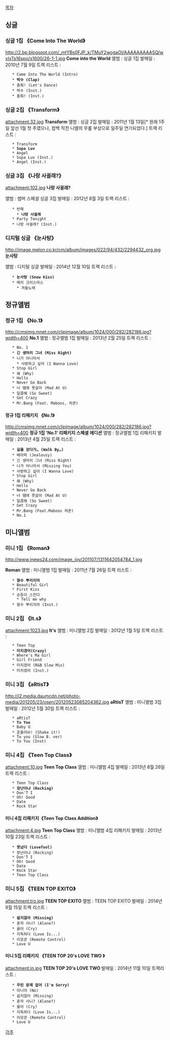 [[목차]]

== 싱글 ==
=== 싱글 1집 《Come Into The World》 ===
http://2.bp.blogspot.com/_mtYBs0FJP_k/TMuY2wogaOI/AAAAAAAAASQ/wvIxTs16spo/s1600/26-1-1.jpg
'''Come into the World'''
앨범 : 싱글 1집
발매일 : 2010년 7월 9일
트랙 리스트 :     
    * Come Into The World (Intro)
    * '''박수 (Clap)'''
    * 춤춰! (Let's Dance)
    * 박수 (Inst.)
    * 춤춰! (Inst.)

=== 싱글 2집 《Transform》 ===
attachment:32.jpg
'''Transform'''
앨범 : 싱글 2집
발매일 : 2011년 1월 13일[* 원래 1주일 앞선 1월 첫 주였으나, 컴백 직전 니엘의 무릎 부상으로 일주일 연기되었다.]
트랙 리스트 :     
    * Transform
    * '''Supa Luv'''
    * Angel
    * Supa Luv (Inst.)
    * Angel (Inst.)

=== 싱글 3집 《나랑 사귈래?》 ===
attachment:102.jpg
'''나랑 사귈래?'''

앨범 : 썸머 스페셜 싱글 3집
발매일 : 2012년 8월 3일 
트랙 리스트 :
    * 반해 
      * '''나랑 사귈래'''
    * Party Tonight 
    * 나랑 사귈래? (Inst.) 

=== 디지털 싱글 《눈사탕》 ===
http://image.melon.co.kr/cm/album/images/022/94/432/2294432_org.jpg
'''눈사탕'''

앨범 : 디지털 싱글
발매일 : 2014년 12월 10일
트랙 리스트 :
    * '''눈사탕 (Snow Kiss)'''
    * 메리 크리스마스
      * 겨울노래

== 정규앨범 ==
=== 정규 1집 《No.1》 ===
http://cmsimg.mnet.com/clipimage/album/1024/000/282/282186.jpg?width=400
'''No.1'''
앨범 : 정규앨범 1집
발매일 : 2013년 2월 25일
트랙 리스트 :
    * No. 1   
    * '''긴 생머리 그녀 (Miss Right)''' 
    * 니가 아니라서
      * 사랑하고 싶어 (I Wanna Love) 
    * Stop Girl
    * 왜 (Why) 
    * Hello
    * Never Go Back 
    * 너 땜에 못살아 (Mad At U) 
    * 달콤해 (So Sweet) 
    * Get Crazy
    * Mr.Bang (Feat. Maboos, 차쿤) 

==== 정규 1집 리패키지 《No.1》 ====
http://cmsimg.mnet.com/clipimage/album/1024/000/282/282186.jpg?width=400
'''정규 1집 'No.1' 리패키지 스페셜 에디션'''
앨범 : 정규앨범 1집 리패키지
발매일 : 2013년 4월 25일
트랙 리스트 : 
    * '''길을 걷다가… (Walk By…)'''
    * 배아파 (Jealousy)
    * 긴 생머리 그녀 (Miss Right)
    * 니가 아니라서 (Missing You)
    * 사랑하고 싶어 (I Wanna Love)
    * Stop Girl
    * 왜 (Why)
    * Hello
    * Never Go Back
    * 너 땜에 못살아 (Mad At U)
    * 달콤해 (So Sweet)
    * Get Crazy
    * Mr.Bang (Feat.Maboos 차쿤)
    * No.1

== 미니앨범 ==
=== 미니 1집 《Roman》 ===
http://www.inews24.com/image_joy/201107/1311642054784_1.jpg

'''Roman'''
앨범 : 미니앨범 1집
발매일 : 2011년 7월 26일
트랙 리스트 :     
    * '''향수 뿌리지마'''
    * Beautiful Girl
    * First Kiss
    * 손등이 스친다
      * Tell me why
    * 향수 뿌리지마 (Inst.)

=== 미니 2집 《It.s》 ===
attachment:1023.jpg
'''It's'''
앨범 : 미니앨범 2집
발매일 : 2012년 1월 5일
트랙 리스트 :     
    * Teen Top
    * '''미치겠어(Crazy)'''
    * Where's Ma Girl
    * Girl Friend
    * 미치겠어 (R&B Slow Mix)
    * 미치겠어 (Inst.)

=== 미니 3집 《aRtisT》 ===
http://i2.media.daumcdn.net/photo-media/201205/23/osen/20120523085204362.jpg
'''aRtisT'''
앨범 : 미니앨범 3집
발매일 : 2012년 5월 30일
트랙 리스트 : 
    * aRtisT
    * '''To You'''
    * Baby U
    * 흔들어놔! (Shake it!)
    * To you (Slow B. ver)
    * To You (Inst)

=== 미니 4집 《Teen Top Class》 ===
attachment:10.jpg
'''Teen Top Class'''
앨범 : 미니앨범 4집
발매일 : 2013년 8월 26일
트랙 리스트 : 
    * Teen Top Class
    * '''장난아냐 (Rocking)'''
    * Don'T I
    * Oh! Good
    * Date
    * Rock Star

==== 미니 4집 리패키지《Teen Top Class Addition》 ====
attachment:4.jpg
'''Teen Top Class '''
앨범 : 미니앨범 4집 리패키지
발매일 : 2013년 10월 23일
트랙 리스트 : 
    * '''못났다 (Lovefool)'''
    * 장난아냐 (Rocking)
    * Don'T I
    * Oh! Good
    * Date
    * Rock Star
    * Teen Top Class

=== 미니 5집 《TEEN TOP EXITO》 ===
attachment:tro.jpg
'''TEEN TOP EXITO'''
앨범 : TEEN TOP EXITO
발매일 : 2014년 9월 15일
트랙 리스트 : 
    * '''쉽지않아 (Missing)'''
    * 혼자 사니? (Alone?)
    * 울어 (Cry)
    * 지독하다 (Love Is...)
    * 리모콘 (Remote Control)
    * Love U

==== 미니 5집 리패키지 《TEEN TOP 20's LOVE TWO <EXITO>》 ====
attachment:in.jpg
'''TEEN TOP 20's LOVE TWO <EXITO>'''
발매일 : 2014년 11월 10일
트랙리스트 :
    * '''우린 문제 없어 (I'm Sorry)'''
    * 아니야 (No)
    * 쉽지않아 (Missing)
    * 혼자 사니? (Alone?)
    * 울어 (Cry)
    * 지독하다 (Love Is...)
    * 리모콘 (Remote Control)
    * Love U

[[각주]]
